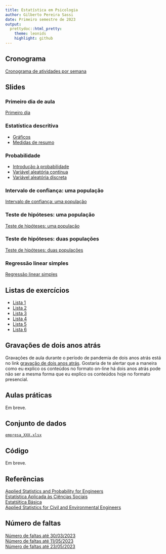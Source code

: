 ```yaml
---
title: Estatística em Psicologia 
author: Gilberto Pereira Sassi
date: Primeiro semestre de 2023
output:
  prettydoc::html_pretty:
    theme: leonids
    highlight: github
---
```


## Cronograma

[Cronograma de atividades por semana](cronograma-matc65.xlsx)

## Slides

### Primeiro dia de aula 

[Primeiro dia](primeiroDia-matc65.pdf)

### Estatística descritiva

* [Gráficos](graficos.pdf)
* [Medidas de resumo](medidasResumo.pdf)

### Probabilidade

* [Introdução à probabilidade](introProb.pdf)
* [Variável aleatória contínua](varContinua.pdf)
* [Variável aleatória discreta](varDiscreta.pdf)

### Intervalo de confiança: uma população

[Intervalo de confiança: uma população](intervaloConfianca.pdf)

### Teste de hipóteses: uma população

[Teste de hipóteses: uma população](testeHipoteses.pdf)

### Teste de hipóteses: duas populações

[Teste de hipóteses: duas populações](lista-test-2-pop.pdf)

### Regressão linear simples

[Regressão linear simples](regressao-linear-simples.pdf)

## Listas de exercícios

* [Lista 1](lista_est_descr.pdf)
* [Lista 2](lista_prob.pdf)
* [Lista 3](lista-ex-ic.pdf)
* [Lista 4](lista-test-1-pop.pdf)
* [Lista 5](lista-test-2-pop.pdf)
* [Lista 6](lista-regressao-simples.pdf)

## Gravações de dois anos atrás

Gravações de aula durante o período de pandemia de dois anos atrás está no link [gravação de dois anos atrás](https://bit.ly/gravacao_matc65_2022_1). Gostaria de te alertar que a maneira como eu explico os conteúdos no formato on-line há dois anos atrás pode não ser a mesma forma que eu explico os conteúdos hoje no formato presencial.

## Aulas práticas

Em breve.

## Conjunto de dados

[`empresa_XXX.xlsx`](empresa_XXX.xlsx)

## Código

Em breve.

## Referências

[Applied Statistics and Probability for Engineers](applied-statistics-montgomery.pdf)<br>
[Estatística Aplicada às Ciências Sociais](estatistica-aplicada-barbetta.pdf)<br>
[Estatśitica Básica](estatistica-basica-bussab-morettin.pdf)<br>
[Applied Statistics for Civil and Environmental Engineers](kottegoda.pdf)


## Número de faltas

[Número de faltas até 30/03/2023](2023-03-31-matc65.xlsx)<br>
[Número de faltas até 11/05/2023](2023-05-11-matc65.xlsx)<br>
[Número de faltas até 23/05/2023](2023-05-23-matc65.xlsx)
